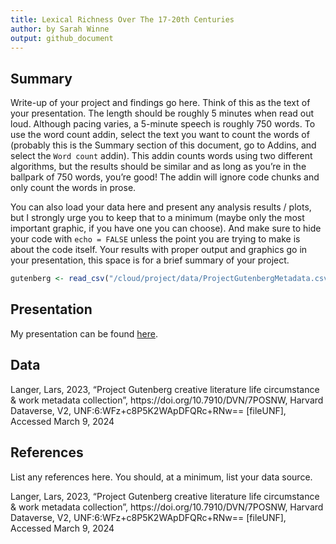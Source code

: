 ```yaml
---
title: Lexical Richness Over The 17-20th Centuries
author: by Sarah Winne
output: github_document
---
```


## Summary

Write-up of your project and findings go here. 
Think of this as the text of your presentation. 
The length should be roughly 5 minutes when read out loud.
Although pacing varies, a 5-minute speech is roughly 750 words. 
To use the word count addin, select the text you want to count the words of (probably this is the 
Summary section of this document, go to Addins, and select the `Word count` addin).
This addin counts words using two different algorithms, but the results should be similar and as long as you're in the ballpark of 750 words, you're good! 
The addin will ignore code chunks and only count the words in prose.

You can also load your data here and present any analysis results / plots, but I strongly urge you to keep that to a minimum (maybe only the most important graphic, if you have one you can choose). 
And make sure to hide your code with  `echo = FALSE` unless the point you are trying to make is about the code itself.
Your results with proper output and graphics go in your presentation, this space is for a brief summary of your project.

```r
gutenberg <- read_csv("/cloud/project/data/ProjectGutenbergMetadata.csv")
```

## Presentation

My presentation can be found [here](presentation/presentation.html).

## Data 

Langer, Lars, 2023, "Project Gutenberg creative literature life circumstance & work metadata collection", https://doi.org/10.7910/DVN/7POSNW, Harvard Dataverse, V2, UNF:6:WFz+c8P5K2WApDFQRc+RNw== [fileUNF], Accessed March 9, 2024

## References

List any references here. You should, at a minimum, list your data source.

Langer, Lars, 2023, "Project Gutenberg creative literature life circumstance & work metadata collection", https://doi.org/10.7910/DVN/7POSNW, Harvard Dataverse, V2, UNF:6:WFz+c8P5K2WApDFQRc+RNw== [fileUNF], Accessed March 9, 2024

